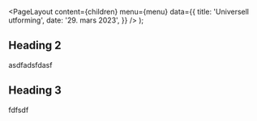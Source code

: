 
<Meta
  title='Universell utforming'
  description='Beskrivelse'
/>

  <PageLayout
    content={children}
    menu={menu}
    data={{
      title: 'Universell utforming',
      date: '29. mars 2023',
    }}
  />
);

## Heading 2

asdfadsfdasf

## Heading 3

fdfsdf
